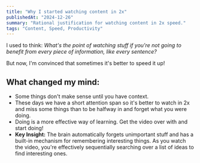 ```yaml
---
title: "Why I started watching content in 2x"
publishedAt: "2024-12-26"
summary: "Rational justification for watching content in 2x speed."
tags: "Content, Speed, Productivity"
---
```



I used to think: *What's the point of watching stuff if you're not going to benefit from every piece of information, like every sentence?*  

But now, I'm convinced that sometimes it's better to speed it up!

## What changed my mind:  
- Some things don't make sense until you have context.  
- These days we have a short attention span so it's better to watch in 2x and miss some things than to be halfway in and forget what you were doing.  
- Doing is a more effective way of learning. Get the video over with and start doing!
- **Key Insight:** The brain automatically forgets unimportant stuff and has a built-in mechanism for remembering interesting things. As you watch the video, you're effectively sequentially searching over a list of ideas to find interesting ones.  

